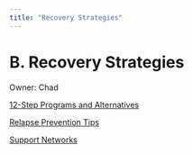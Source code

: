 ```yaml
---
title: "Recovery Strategies"
---
```


# B. Recovery Strategies

Owner: Chad

[12-Step Programs and Alternatives](12-Step%20Programs%20and%20Alternatives%20ad0f0d27bfaa46bda44594ba9921e0fa.md)

[Relapse Prevention Tips](Relapse%20Prevention%20Tips%2073d8e73177114f4aab35056d0cfdf423.md)

[Support Networks](Support%20Networks%209abb7bc4dd6341ad865550fed92ab477.md)